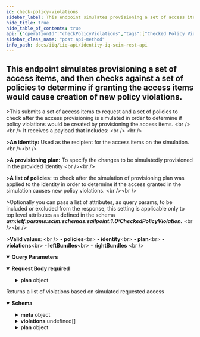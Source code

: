 ```yaml
---
id: check-policy-violations
sidebar_label: This endpoint simulates provisioning a set of access items, and then checks against a set of policies to determine if granting the access items would cause creation of new policy violations.
hide_title: true
hide_table_of_contents: true
api: {"operationId":"checkPolicyViolations","tags":["Checked Policy Violations"],"description":">This submits a set of access items to request and a set of policies to check after the access provisioning is simulated in order to determine if policy violations would be created by provisioning the access items. <br /> <br /> It receives a payload that includes: <br /> <br /> \n\n>**An identity:** Used as the recipient for the access items on the simulation. <br /><br /> \n\n>**A provisioning plan:** To specify the changes to be simulatedly provisioned in the provided identity <br /><br />  \n\n>**A list of policies:** to check after the simulation of provisioning plan was applied to the identity in order to determine if the access granted in the simulation causes new policy violations. <br /><br />\n\n>Optionally you can pass a list of attributes, as query params, to be included or excluded from the response, this setting is applicable only to top level attributes as defined in the schema ***urn:ietf:params:scim:schemas:sailpoint:1.0:CheckedPolicyViolation.*** <br /><br /> \n\n>**Valid values**: <br /> \n**- policies**<br> **- identity**<br> **- plan**<br> **- violations**<br> **- leftBundles**<br> **- rightBundles** <br />\n","requestBody":{"required":true,"content":{"application/json":{"schema":{"type":"object","properties":{"identity":{"description":"An identity for whom access is requested on the provisioning simulation","type":"string","example":{"identity":"Ryan.Russell"}},"plan":{"description":"A provisioning plan detailing the access to request on the simulation","type":"object","properties":{"value":{"type":"object","properties":{"accounts":{"type":"array","items":{"type":"object","properties":{"op":{"description":"The operation to perform on the provisioning.","type":"string","example":"Modify"},"instance":{"type":"string","example":"null","description":"A particular instance to provision this access to"},"application":{"type":"string","example":"Active_Directory","description":"The application that owns the access items in the request"},"attributes":{"type":"array","items":{"type":"object","properties":{"op":{"description":"The operation to perform on the access item.","type":"string","example":"Add"},"name":{"description":"The type of access item to provision.","type":"string","example":"groupmbr"},"value":{"description":"The name of the access item to provision.","type":"string","example":"UnixAdministration"}}}}}}}}}}},"type":{"type":"string","example":"application/sailpoint.object.ProvisioningPlan+json"},"policies":{"description":"A list of policies to check for new policy violations on the access provisioned by the simulation.","type":"array","items":{"type":"string"},"example":["SOD Policy","Entitlement Policy","RandomPolicyNotExisting"]}}}}}},"responses":{"201":{"description":"Returns a list of violations based on simulated requested access","content":{"application/json":{"schema":{"type":"object","properties":{"identity":{"description":"An identity for whom access was requested on the provisioning simulation","type":"string","example":{"identity":"Ryan.Russell"}},"meta":{"type":"object","properties":{"resourceType":{"description":"","type":"string","example":"CheckedPolicyViolation"}}},"violations":{"type":"array","items":{"properties":{"entitlements":{"description":"An array of the entitlements used in the provisioning simulation.","type":"array","items":{"type":"string"},"example":["a2a","a2b","benefits"]},"policyName":{"description":"The name of the policy that conflicted with the access items provisioned in the simulation causing policy violation.","type":"string","example":"SOD Policy"},"policyType":{"description":"The type of the policy that conflicted with the access items provisioned in the simulation causing policy violation(s).","type":"string","example":"SOD"},"description":{"description":"The description of the policy violation(s) caused by the access provisioned in the simulation.","type":"string","example":"Security design should not be combined with administrative permissions."},"constraintName":{"description":"The specific constraint in the policy that conflicted with the access items provisioned in the simulation.","type":"string","example":" IT SOD-117"},"leftBundles":{"description":"The left set of entitlements defined in the policy constraint in order to check against another set of entitlements for compliance.","type":"array","items":{"type":"string"},"example":["Security Architect - IT"]},"rightBundles":{"description":"The right set of entitlements defined in the policy constraint in order to check against another set of entitlements for compliance.","type":"array","items":{"type":"string"},"example":["Unix Administrator - IT"]}}}},"schemas":{"description":"The SCIM schema for Checked Policy Violations.","type":"array","items":{"type":"string","example":"urn:ietf:params:scim:schemas:sailpoint:1.0:CheckedPolicyViolation"}},"policies":{"description":"The set of policies used to check for conflicting access in the provisioning simulation","type":"array","items":{"type":"string"},"example":["SOD Policy","Entitlement Policy","RandomPolicyNotExisting"]},"plan":{"description":"A provisioning plan detailing the access to request on the simulation","type":"object","properties":{"value":{"type":"object","properties":{"accounts":{"type":"array","items":{"type":"object","properties":{"op":{"description":"The operation performed on the access in the provisioning simulation.","type":"string","example":"Modify"},"instance":{"type":"string","example":"null","description":"A particular instance to provision this access to"},"application":{"type":"string","example":"Active_Directory","description":"The application that owns the access provisioned in the simulation."},"attributes":{"type":"array","items":{"type":"object","properties":{"op":{"description":"The operation performed on the access in the provisioning simulation.","type":"string","example":"Add"},"name":{"description":"The type of provisioned access.","type":"string","example":"groupmbr"},"value":{"description":"The name of the provisioned access items.","type":"string","example":"UnixAdministration"}}}}}}}}},"type":{"type":"string","example":"application/sailpoint.object.ProvisioningPlan+json"}}}}}}}}},"parameters":[{"in":"query","name":"attributes","schema":{"type":"string"},"description":"A list of attributes to indicate what top level attributes to include in the response"},{"in":"query","name":"authnPassword","schema":{"type":"string"},"description":"Password for authentication"},{"in":"query","name":"authnUsername","schema":{"type":"string"},"description":"Username for authentication"},{"in":"query","name":"excludedAttributes","schema":{"type":"string"},"description":"A list of attributes to indicate what top level attributes to exclude from the response"},{"in":"query","name":"lookupByName","schema":{"type":"boolean"},"description":"This is not required in this endpoint, the returned object is a new PolicyViolation and not one returned from the persistence layer. This is inherited from the BaseSCIMResource and is used to override the default id based lookup, and use a name based lookup instead, if for any reason the artifact id is not present.","example":false}],"method":"post","path":"/CheckedPolicyViolations","servers":[{"url":"http://localhost:8080/identityiq/scim/v2","description":"IdentityIQ SCIM server basepath and path to API."}],"security":[{"basicAuth":[]}],"securitySchemes":{"basicAuth":{"type":"http","scheme":"basic"}},"jsonRequestBodyExample":{"identity":{"identity":"Ryan.Russell"},"plan":{"value":{"accounts":[{"op":"Modify","instance":"null","application":"Active_Directory","attributes":[{"op":"Add","name":"groupmbr","value":"UnixAdministration"}]}]}},"type":"application/sailpoint.object.ProvisioningPlan+json","policies":["SOD Policy","Entitlement Policy","RandomPolicyNotExisting"]},"info":{"description":"IdentityIQ REST Endpoint Interface Documentation for SCIM\n\n# Authentication\n\n<!-- ReDoc-Inject: <security-definitions> -->","version":"8.3","title":"IdentityIQ SCIM REST API"},"postman":{"name":"This endpoint simulates provisioning a set of access items, and then checks against a set of policies to determine if granting the access items would cause creation of new policy violations.","description":{"content":">This submits a set of access items to request and a set of policies to check after the access provisioning is simulated in order to determine if policy violations would be created by provisioning the access items. <br /> <br /> It receives a payload that includes: <br /> <br /> \n\n>**An identity:** Used as the recipient for the access items on the simulation. <br /><br /> \n\n>**A provisioning plan:** To specify the changes to be simulatedly provisioned in the provided identity <br /><br />  \n\n>**A list of policies:** to check after the simulation of provisioning plan was applied to the identity in order to determine if the access granted in the simulation causes new policy violations. <br /><br />\n\n>Optionally you can pass a list of attributes, as query params, to be included or excluded from the response, this setting is applicable only to top level attributes as defined in the schema ***urn:ietf:params:scim:schemas:sailpoint:1.0:CheckedPolicyViolation.*** <br /><br /> \n\n>**Valid values**: <br /> \n**- policies**<br> **- identity**<br> **- plan**<br> **- violations**<br> **- leftBundles**<br> **- rightBundles** <br />\n","type":"text/plain"},"url":{"path":["CheckedPolicyViolations"],"host":["{{baseUrl}}"],"query":[{"disabled":false,"description":{"content":"A list of attributes to indicate what top level attributes to include in the response","type":"text/plain"},"key":"attributes","value":""},{"disabled":false,"description":{"content":"Password for authentication","type":"text/plain"},"key":"authnPassword","value":""},{"disabled":false,"description":{"content":"Username for authentication","type":"text/plain"},"key":"authnUsername","value":""},{"disabled":false,"description":{"content":"A list of attributes to indicate what top level attributes to exclude from the response","type":"text/plain"},"key":"excludedAttributes","value":""},{"disabled":false,"description":{"content":"This is not required in this endpoint, the returned object is a new PolicyViolation and not one returned from the persistence layer. This is inherited from the BaseSCIMResource and is used to override the default id based lookup, and use a name based lookup instead, if for any reason the artifact id is not present.","type":"text/plain"},"key":"lookupByName","value":""}],"variable":[]},"header":[{"key":"Content-Type","value":"application/json"},{"key":"Accept","value":"application/json"}],"method":"POST","body":{"mode":"raw","raw":"\"\"","options":{"raw":{"language":"json"}}}}}
sidebar_class_name: "post api-method"
info_path: docs/iiq/iiq-api/identity-iq-scim-rest-api
---
```



## This endpoint simulates provisioning a set of access items, and then checks against a set of policies to determine if granting the access items would cause creation of new policy violations.



&gt;This submits a set of access items to request and a set of policies to check after the access provisioning is simulated in order to determine if policy violations would be created by provisioning the access items. &lt;br /&gt; &lt;br /&gt; It receives a payload that includes: &lt;br /&gt; &lt;br /&gt; 

&gt;**An identity:** Used as the recipient for the access items on the simulation. &lt;br /&gt;&lt;br /&gt; 

&gt;**A provisioning plan:** To specify the changes to be simulatedly provisioned in the provided identity &lt;br /&gt;&lt;br /&gt;  

&gt;**A list of policies:** to check after the simulation of provisioning plan was applied to the identity in order to determine if the access granted in the simulation causes new policy violations. &lt;br /&gt;&lt;br /&gt;

&gt;Optionally you can pass a list of attributes, as query params, to be included or excluded from the response, this setting is applicable only to top level attributes as defined in the schema ***urn:ietf:params:scim:schemas:sailpoint:1.0:CheckedPolicyViolation.*** &lt;br /&gt;&lt;br /&gt; 

&gt;**Valid values**: &lt;br /&gt; 
**- policies**&lt;br&gt; **- identity**&lt;br&gt; **- plan**&lt;br&gt; **- violations**&lt;br&gt; **- leftBundles**&lt;br&gt; **- rightBundles** &lt;br /&gt;


<details style={{"marginBottom":"1rem"}} data-collapsed={false} open={true}><summary style={{}}><strong>Query Parameters</strong></summary><div><ul><ParamsItem className={"paramsItem"} param={{"in":"query","name":"attributes","schema":{"type":"string"},"description":"A list of attributes to indicate what top level attributes to include in the response"}}></ParamsItem><ParamsItem className={"paramsItem"} param={{"in":"query","name":"authnPassword","schema":{"type":"string"},"description":"Password for authentication"}}></ParamsItem><ParamsItem className={"paramsItem"} param={{"in":"query","name":"authnUsername","schema":{"type":"string"},"description":"Username for authentication"}}></ParamsItem><ParamsItem className={"paramsItem"} param={{"in":"query","name":"excludedAttributes","schema":{"type":"string"},"description":"A list of attributes to indicate what top level attributes to exclude from the response"}}></ParamsItem><ParamsItem className={"paramsItem"} param={{"in":"query","name":"lookupByName","schema":{"type":"boolean"},"description":"This is not required in this endpoint, the returned object is a new PolicyViolation and not one returned from the persistence layer. This is inherited from the BaseSCIMResource and is used to override the default id based lookup, and use a name based lookup instead, if for any reason the artifact id is not present.","example":false}}></ParamsItem></ul></div></details><MimeTabs><TabItem label={"application/json"} value={"application/json-schema"}><details style={{}} data-collapsed={false} open={true}><summary style={{"textAlign":"left"}}><strong>Request Body</strong><strong style={{"fontSize":"var(--ifm-code-font-size)","color":"var(--openapi-required)"}}> required</strong></summary><div style={{"textAlign":"left","marginLeft":"1rem"}}></div><ul style={{"marginLeft":"1rem"}}><SchemaItem collapsible={false} name={"identity"} required={false} schemaDescription={"An identity for whom access is requested on the provisioning simulation"} schemaName={"string"} qualifierMessage={undefined} defaultValue={undefined}></SchemaItem><SchemaItem collapsible={true} className={"schemaItem"}><details style={{}}><summary style={{}}><strong>plan</strong><span style={{"opacity":"0.6"}}> object</span></summary><div style={{"marginLeft":"1rem"}}><div style={{"marginTop":".5rem","marginBottom":".5rem"}}>

A provisioning plan detailing the access to request on the simulation

</div><SchemaItem collapsible={true} className={"schemaItem"}><details style={{}}><summary style={{}}><strong>value</strong><span style={{"opacity":"0.6"}}> object</span></summary><div style={{"marginLeft":"1rem"}}><SchemaItem collapsible={true} className={"schemaItem"}><details style={{}}><summary style={{}}><strong>accounts</strong><span style={{"opacity":"0.6"}}> object[]</span></summary><div style={{"marginLeft":"1rem"}}><SchemaItem collapsible={false} name={"op"} required={false} schemaDescription={"The operation to perform on the provisioning."} schemaName={"string"} qualifierMessage={undefined} defaultValue={undefined}></SchemaItem><SchemaItem collapsible={false} name={"instance"} required={false} schemaDescription={"A particular instance to provision this access to"} schemaName={"string"} qualifierMessage={undefined} defaultValue={undefined}></SchemaItem><SchemaItem collapsible={false} name={"application"} required={false} schemaDescription={"The application that owns the access items in the request"} schemaName={"string"} qualifierMessage={undefined} defaultValue={undefined}></SchemaItem><SchemaItem collapsible={true} className={"schemaItem"}><details style={{}}><summary style={{}}><strong>attributes</strong><span style={{"opacity":"0.6"}}> object[]</span></summary><div style={{"marginLeft":"1rem"}}><SchemaItem collapsible={false} name={"op"} required={false} schemaDescription={"The operation to perform on the access item."} schemaName={"string"} qualifierMessage={undefined} defaultValue={undefined}></SchemaItem><SchemaItem collapsible={false} name={"name"} required={false} schemaDescription={"The type of access item to provision."} schemaName={"string"} qualifierMessage={undefined} defaultValue={undefined}></SchemaItem><SchemaItem collapsible={false} name={"value"} required={false} schemaDescription={"The name of the access item to provision."} schemaName={"string"} qualifierMessage={undefined} defaultValue={undefined}></SchemaItem></div></details></SchemaItem></div></details></SchemaItem></div></details></SchemaItem></div></details></SchemaItem><SchemaItem collapsible={false} name={"type"} required={false} schemaDescription={undefined} schemaName={"string"} qualifierMessage={undefined} defaultValue={undefined}></SchemaItem><SchemaItem collapsible={false} name={"policies"} required={false} schemaDescription={"A list of policies to check for new policy violations on the access provisioned by the simulation."} schemaName={"string[]"} qualifierMessage={undefined} defaultValue={undefined}></SchemaItem></ul></details></TabItem></MimeTabs><div><ApiTabs><TabItem label={"201"} value={"201"}><div>

Returns a list of violations based on simulated requested access

</div><div><MimeTabs groupId={"mime-type"}><TabItem label={"application/json"} value={"application/json"}><SchemaTabs groupId={"schema-tabs"}><TabItem label={"Schema"} value={"Schema"}><details style={{}} data-collapsed={false} open={true}><summary style={{"textAlign":"left"}}><strong>Schema</strong></summary><div style={{"textAlign":"left","marginLeft":"1rem"}}></div><ul style={{"marginLeft":"1rem"}}><SchemaItem collapsible={false} name={"identity"} required={false} schemaDescription={"An identity for whom access was requested on the provisioning simulation"} schemaName={"string"} qualifierMessage={undefined} defaultValue={undefined}></SchemaItem><SchemaItem collapsible={true} className={"schemaItem"}><details style={{}}><summary style={{}}><strong>meta</strong><span style={{"opacity":"0.6"}}> object</span></summary><div style={{"marginLeft":"1rem"}}><SchemaItem collapsible={false} name={"resourceType"} required={false} schemaDescription={""} schemaName={"string"} qualifierMessage={undefined} defaultValue={undefined}></SchemaItem></div></details></SchemaItem><SchemaItem collapsible={true} className={"schemaItem"}><details style={{}}><summary style={{}}><strong>violations</strong><span style={{"opacity":"0.6"}}> undefined[]</span></summary><div style={{"marginLeft":"1rem"}}><SchemaItem collapsible={false} name={"entitlements"} required={false} schemaDescription={"An array of the entitlements used in the provisioning simulation."} schemaName={"string[]"} qualifierMessage={undefined} defaultValue={undefined}></SchemaItem><SchemaItem collapsible={false} name={"policyName"} required={false} schemaDescription={"The name of the policy that conflicted with the access items provisioned in the simulation causing policy violation."} schemaName={"string"} qualifierMessage={undefined} defaultValue={undefined}></SchemaItem><SchemaItem collapsible={false} name={"policyType"} required={false} schemaDescription={"The type of the policy that conflicted with the access items provisioned in the simulation causing policy violation(s)."} schemaName={"string"} qualifierMessage={undefined} defaultValue={undefined}></SchemaItem><SchemaItem collapsible={false} name={"description"} required={false} schemaDescription={"The description of the policy violation(s) caused by the access provisioned in the simulation."} schemaName={"string"} qualifierMessage={undefined} defaultValue={undefined}></SchemaItem><SchemaItem collapsible={false} name={"constraintName"} required={false} schemaDescription={"The specific constraint in the policy that conflicted with the access items provisioned in the simulation."} schemaName={"string"} qualifierMessage={undefined} defaultValue={undefined}></SchemaItem><SchemaItem collapsible={false} name={"leftBundles"} required={false} schemaDescription={"The left set of entitlements defined in the policy constraint in order to check against another set of entitlements for compliance."} schemaName={"string[]"} qualifierMessage={undefined} defaultValue={undefined}></SchemaItem><SchemaItem collapsible={false} name={"rightBundles"} required={false} schemaDescription={"The right set of entitlements defined in the policy constraint in order to check against another set of entitlements for compliance."} schemaName={"string[]"} qualifierMessage={undefined} defaultValue={undefined}></SchemaItem></div></details></SchemaItem><SchemaItem collapsible={false} name={"schemas"} required={false} schemaDescription={"The SCIM schema for Checked Policy Violations."} schemaName={"string[]"} qualifierMessage={undefined} defaultValue={undefined}></SchemaItem><SchemaItem collapsible={false} name={"policies"} required={false} schemaDescription={"The set of policies used to check for conflicting access in the provisioning simulation"} schemaName={"string[]"} qualifierMessage={undefined} defaultValue={undefined}></SchemaItem><SchemaItem collapsible={true} className={"schemaItem"}><details style={{}}><summary style={{}}><strong>plan</strong><span style={{"opacity":"0.6"}}> object</span></summary><div style={{"marginLeft":"1rem"}}><div style={{"marginTop":".5rem","marginBottom":".5rem"}}>

A provisioning plan detailing the access to request on the simulation

</div><SchemaItem collapsible={true} className={"schemaItem"}><details style={{}}><summary style={{}}><strong>value</strong><span style={{"opacity":"0.6"}}> object</span></summary><div style={{"marginLeft":"1rem"}}><SchemaItem collapsible={true} className={"schemaItem"}><details style={{}}><summary style={{}}><strong>accounts</strong><span style={{"opacity":"0.6"}}> object[]</span></summary><div style={{"marginLeft":"1rem"}}><SchemaItem collapsible={false} name={"op"} required={false} schemaDescription={"The operation performed on the access in the provisioning simulation."} schemaName={"string"} qualifierMessage={undefined} defaultValue={undefined}></SchemaItem><SchemaItem collapsible={false} name={"instance"} required={false} schemaDescription={"A particular instance to provision this access to"} schemaName={"string"} qualifierMessage={undefined} defaultValue={undefined}></SchemaItem><SchemaItem collapsible={false} name={"application"} required={false} schemaDescription={"The application that owns the access provisioned in the simulation."} schemaName={"string"} qualifierMessage={undefined} defaultValue={undefined}></SchemaItem><SchemaItem collapsible={true} className={"schemaItem"}><details style={{}}><summary style={{}}><strong>attributes</strong><span style={{"opacity":"0.6"}}> object[]</span></summary><div style={{"marginLeft":"1rem"}}><SchemaItem collapsible={false} name={"op"} required={false} schemaDescription={"The operation performed on the access in the provisioning simulation."} schemaName={"string"} qualifierMessage={undefined} defaultValue={undefined}></SchemaItem><SchemaItem collapsible={false} name={"name"} required={false} schemaDescription={"The type of provisioned access."} schemaName={"string"} qualifierMessage={undefined} defaultValue={undefined}></SchemaItem><SchemaItem collapsible={false} name={"value"} required={false} schemaDescription={"The name of the provisioned access items."} schemaName={"string"} qualifierMessage={undefined} defaultValue={undefined}></SchemaItem></div></details></SchemaItem></div></details></SchemaItem></div></details></SchemaItem><SchemaItem collapsible={false} name={"type"} required={false} schemaDescription={undefined} schemaName={"string"} qualifierMessage={undefined} defaultValue={undefined}></SchemaItem></div></details></SchemaItem></ul></details></TabItem></SchemaTabs></TabItem></MimeTabs></div></TabItem></ApiTabs></div>
      